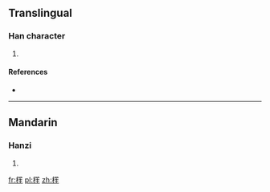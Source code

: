 ==Translingual==

===Han character===
{{Han char|rn=75|rad=木|as=11|sn=15|four=48914|canj=DHYG}}

# {{defn|Han|sort=木11}}

====References====
* {{Han ref|kx=0551.110|dkj=15464|hdz=21280.100|uh=6A26|ud=27174|bh=E5EC|bd=58860}}

----

==Mandarin==

===Hanzi===
{{cmn-hanzi|pin=[[zhù]] ([[zhu4]])|wg=chu<sup>4</sup>}}

# {{defn|lang=cmn|sort=木11}}

[[fr:樦]]
[[pl:樦]]
[[zh:樦]]